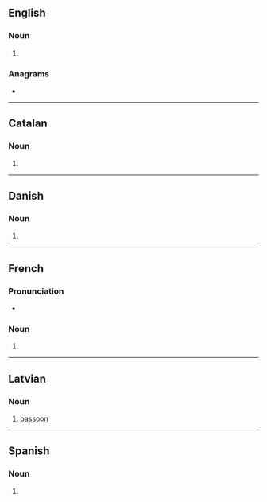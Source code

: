 ==English==

===Noun===
{{head|en|noun plural form}}

# {{plural of|fagot|lang=en}}

===Anagrams===
* {{anagrams|en|a=afgost|go-fast}}

----

==Catalan==

===Noun===
{{head|ca|noun form}}

# {{plural of|fagot|lang=ca}}

----

==Danish==

===Noun===
{{head|da|noun form|g=c}}

# {{genitive singular indefinite of|fagot|lang=da}}

----

==French==

===Pronunciation===
* {{audio|LL-Q150 (fra)-0x010C-fagots.wav|Audio|lang=fr}}

===Noun===
{{head|fr|noun plural form|g=m}}

# {{plural of|fagot|lang=fr}}

----

==Latvian==

===Noun===
{{lv-noun|m}}

# [[bassoon]]

----

==Spanish==

===Noun===
{{head|es|noun form|g=m-p}}

# {{plural of|fagot|lang=es}}